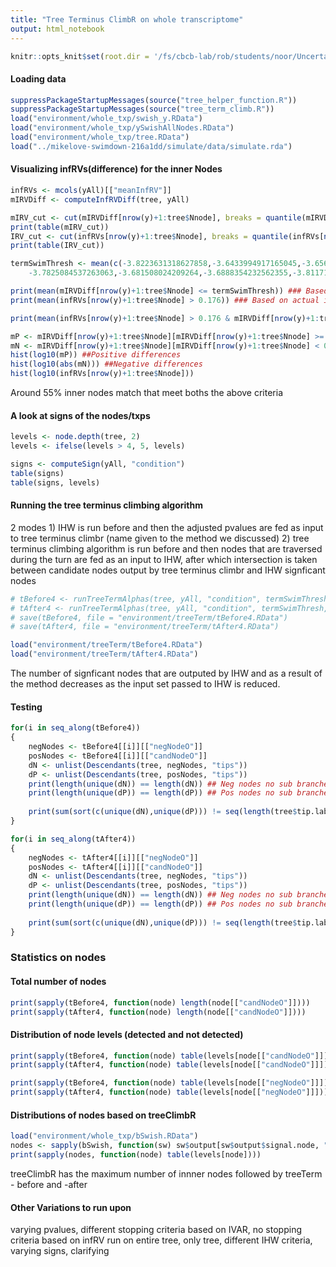 ```yaml
---
title: "Tree Terminus ClimbR on whole transcriptome"
output: html_notebook
---
```


```r
knitr::opts_knit$set(root.dir = '/fs/cbcb-lab/rob/students/noor/Uncertainity/treeTerminusScripts')
```

#### Loading data
```r
suppressPackageStartupMessages(source("tree_helper_function.R"))
suppressPackageStartupMessages(source("tree_term_climb.R"))
load("environment/whole_txp/swish_y.RData")
load("environment/whole_txp/ySwishAllNodes.RData")
load("environment/whole_txp/tree.RData")
load("../mikelove-swimdown-216a1dd/simulate/data/simulate.rda")
```


#### Visualizing infRVs(difference) for the inner Nodes
```r
infRVs <- mcols(yAll)[["meanInfRV"]]
mIRVDiff <- computeInfRVDiff(tree, yAll)

mIRV_cut <- cut(mIRVDiff[nrow(y)+1:tree$Nnode], breaks = quantile(mIRVDiff[nrow(y)+1:tree$Nnode], 0:4/4), include.lowest = T)
print(table(mIRV_cut))
IRV_cut <- cut(infRVs[nrow(y)+1:tree$Nnode], breaks = quantile(infRVs[nrow(y)+1:tree$Nnode], 0:4/4), include.lowest = T)
print(table(IRV_cut))

termSwimThresh <- mean(c(-3.8223631318627858,-3.6433994917165045,-3.6568587953449123,-3.7615266573162742,-3.74218233312281,
    -3.7825084537263063,-3.681508024209264,-3.6888354232562355,-3.811711665323895,-3.7328311655820956,-3.6988339545709255,-3.892522972438748))

print(mean(mIRVDiff[nrow(y)+1:tree$Nnode] <= termSwimThresh)) ### Based on difference
print(mean(infRVs[nrow(y)+1:tree$Nnode] > 0.176)) ### Based on actual inferential variance

print(mean(infRVs[nrow(y)+1:tree$Nnode] > 0.176 & mIRVDiff[nrow(y)+1:tree$Nnode] <= termSwimThresh))

mP <- mIRVDiff[nrow(y)+1:tree$Nnode][mIRVDiff[nrow(y)+1:tree$Nnode] >= 0]
mN <- mIRVDiff[nrow(y)+1:tree$Nnode][mIRVDiff[nrow(y)+1:tree$Nnode] < 0]
hist(log10(mP)) ##Positive differences
hist(log10(abs(mN))) ##Negative differences
hist(log10(infRVs[nrow(y)+1:tree$Nnode]))
```
Around 55% inner nodes match that meet boths the above criteria

#### A look at signs of the nodes/txps
```r
levels <- node.depth(tree, 2)
levels <- ifelse(levels > 4, 5, levels)

signs <- computeSign(yAll, "condition")
table(signs)
table(signs, levels)
```

#### Running the tree terminus climbing algorithm
2 modes
1) IHW is run before and then the adjusted pvalues are fed as input to tree terminus climbr (name given to the method we discussed)
2) tree terminus climbing algorithm is run before and then nodes that are traversed during the turn are fed as an input to IHW, after which intersection is taken between candidate nodes output by tree terminus climbr and IHW signficant nodes
```r
# tBefore4 <- runTreeTermAlphas(tree, yAll, "condition", termSwimThresh, pCutOff = 0.05, pChild = 0.05, ihwType = c("b"), alphas = c(0.01, 0.05, 0.10), cores = 3)
# tAfter4 <- runTreeTermAlphas(tree, yAll, "condition", termSwimThresh, pCutOff = 0.05, pChild = 0.05, ihwType = c("a"), alphas = c(0.01, 0.05, 0.10), cores = 3)
# save(tBefore4, file = "environment/treeTerm/tBefore4.RData")
# save(tAfter4, file = "environment/treeTerm/tAfter4.RData")

load("environment/treeTerm/tBefore4.RData")
load("environment/treeTerm/tAfter4.RData")
```
The number of signficant nodes that are outputed by IHW and as a result of the method decreases as the input set passed to IHW is reduced.

#### Testing
```r
for(i in seq_along(tBefore4))
{
    negNodes <- tBefore4[[i]][["negNodeO"]]
    posNodes <- tBefore4[[i]][["candNodeO"]]
    dN <- unlist(Descendants(tree, negNodes, "tips"))
    dP <- unlist(Descendants(tree, posNodes, "tips"))
    print(length(unique(dN)) == length(dN)) ## Neg nodes no sub branches
    print(length(unique(dP)) == length(dP)) ## Pos nodes no sub branches
    
    print(sum(sort(c(unique(dN),unique(dP))) != seq(length(tree$tip.label))) == 0) ## All tips are covered
}

for(i in seq_along(tAfter4))
{
    negNodes <- tAfter4[[i]][["negNodeO"]]
    posNodes <- tAfter4[[i]][["candNodeO"]]
    dN <- unlist(Descendants(tree, negNodes, "tips"))
    dP <- unlist(Descendants(tree, posNodes, "tips"))
    print(length(unique(dN)) == length(dN)) ## Neg nodes no sub branches
    print(length(unique(dP)) == length(dP)) ## Pos nodes no sub branches
    
    print(sum(sort(c(unique(dN),unique(dP))) != seq(length(tree$tip.label))) == 0) ## All tips are covered
}
```

### Statistics on  nodes

#### Total number of nodes
```r
print(sapply(tBefore4, function(node) length(node[["candNodeO"]])))
print(sapply(tAfter4, function(node) length(node[["candNodeO"]])))
```

#### Distribution of node levels (detected and not detected)
```r
print(sapply(tBefore4, function(node) table(levels[node[["candNodeO"]]])))
print(sapply(tAfter4, function(node) table(levels[node[["candNodeO"]]])))

print(sapply(tBefore4, function(node) table(levels[node[["negNodeO"]]])))
print(sapply(tAfter4, function(node) table(levels[node[["negNodeO"]]])))
```

#### Distributions of nodes based on treeClimbR
```r
load("environment/whole_txp/bSwish.RData")
nodes <- sapply(bSwish, function(sw) sw$output[sw$output$signal.node, "node"])
print(sapply(nodes, function(node) table(levels[node])))
```

treeClimbR has the maximum number of innner nodes followed by treeTerm - before and -after

#### Other Variations to run upon
varying pvalues, different stopping criteria based on IVAR, no stopping criteria based on infRV
run on entire tree, only tree, different IHW criteria, varying signs, clarifying 